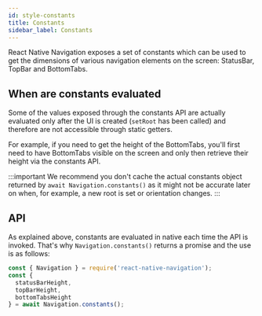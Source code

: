 ```yaml
---
id: style-constants
title: Constants
sidebar_label: Constants
---
```


React Native Navigation exposes a set of constants which can be used to get the dimensions of various navigation elements on the screen: StatusBar, TopBar and BottomTabs.

## When are constants evaluated
Some of the values exposed through the constants API are actually evaluated only after the UI is created (`setRoot` has been called) and therefore are not accessible through static getters.

For example, if you need to get the height of the BottomTabs, you'll first need to have BottomTabs visible on the screen and only then retrieve their height via the constants API.

:::important
We recommend you don't cache the actual constants object returned by `await Navigation.constants()` as it might not be accurate later on when, for example, a new root is set or orientation changes.
:::

## API
As explained above, constants are evaluated in native each time the API is invoked. That's why `Navigation.constants()` returns a promise and the use is as follows:

```js
const { Navigation } = require('react-native-navigation');
const {
  statusBarHeight,
  topBarHeight,
  bottomTabsHeight
} = await Navigation.constants();
```
